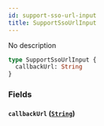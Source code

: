 ```yaml
---
id: support-sso-url-input
title: SupportSsoUrlInput
---
```


No description

```graphql
type SupportSsoUrlInput {
  callbackUrl: String
}
```

### Fields

#### `callbackUrl` ([`String`](/graphql/scalars/string))
